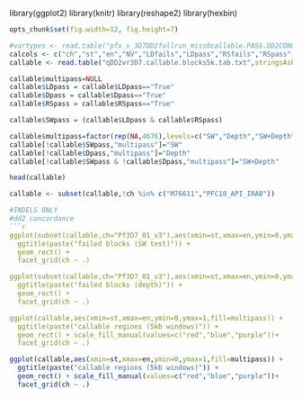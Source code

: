 library(ggplot2)
library(knitr)
library(reshape2)
library(hexbin)
```r
opts_chunk$set(fig.width=12, fig.height=7)

``` 

```r
#vartypes <- read.table("pfx_v_3D7DD2fullrun_miss0callable.PASS.DD2CONC.R3.varClass.txt",stringsAsFactors = F,sep='\t',header=T)
calcols <- c("ch","st","en","NV","LDfails","LDpass","RSfails","RSpass","df","dn","Dpass","multipass")
callable <- read.table("qDD2vr3D7.callable.blocks5k.tab.txt",stringsAsFactors = T,sep='\t',header=F,col.names = calcols)

callable$multipass=NULL
callable$LDpass = callable$LDpass=="True"
callable$Dpass = callable$Dpass=="True"
callable$RSpass = callable$RSpass=="True"

callable$SWpass = (callable$LDpass & callable$RSpass)

callable$multipass=factor(rep(NA,4676),levels=c("SW","Depth","SW+Depth"))
callable[!callable$SWpass,"multipass"]="SW"
callable[!callable$Dpass,"multipass"]="Depth"
callable[!callable$SWpass & !callable$Dpass,"multipass"]="SW+Depth"

head(callable)

callable <- subset(callable,!ch %in% c("M76611","PFC10_API_IRAB"))
```

```r


#INDELS ONLY
#dd2 concordance
```r

ggplot(subset(callable,ch="Pf3D7_01_v3"),aes(xmin=st,xmax=en,ymin=0,ymax=1,fill=SWpass)) + 
  ggtitle(paste("failed blocks (SW test)")) +
  geom_rect() + 
  facet_grid(ch ~ .)

ggplot(subset(callable,ch="Pf3D7_01_v3"),aes(xmin=st,xmax=en,ymin=0,ymax=1,fill=Dpass)) + 
  ggtitle(paste("failed blocks (depth)")) +
  geom_rect() + 
  facet_grid(ch ~ .)

ggplot(callable,aes(xmin=st,xmax=en,ymin=0,ymax=1,fill=multipass)) + 
  ggtitle(paste("callable regions (5kb windows)")) +
  geom_rect() + scale_fill_manual(values=c("red","blue","purple"))+
  facet_grid(ch ~ .)


```

```r

ggplot(callable,aes(xmin=st,xmax=en,ymin=0,ymax=1,fill=multipass)) + 
  ggtitle(paste("callable regions (5kb windows)")) +
  geom_rect() + scale_fill_manual(values=c("red","blue","purple"))+
  facet_grid(ch ~ .)


```
